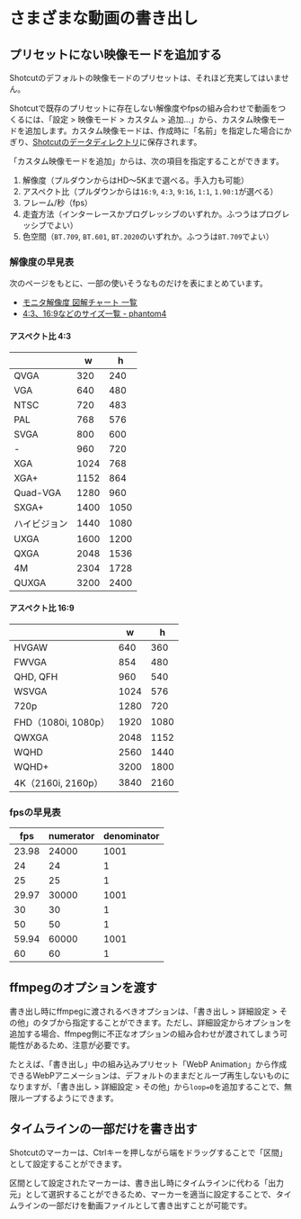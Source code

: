 # さまざまな動画の書き出し

## プリセットにない映像モードを追加する

Shotcutのデフォルトの映像モードのプリセットは、それほど充実してはいません。

Shotcutで既存のプリセットに存在しない解像度やfpsの組み合わせで動画をつくるには、「設定 > 映像モード > カスタム > 追加...」から、カスタム映像モードを追加します。カスタム映像モードは、作成時に「名前」を指定した場合にかぎり、[Shotcutのデータディレクトリ](https://www.shotcut.org/FAQ/#where-are-the-log-presets-cache-and-settings-stored)に保存されます。

「カスタム映像モードを追加」からは、次の項目を指定することができます。

1. 解像度（プルダウンからはHD～5Kまで選べる。手入力も可能）
2. アスペクト比（プルダウンからは`16:9`, `4:3`, `9:16`, `1:1`, `1.90:1`が選べる）
3. フレーム/秒（fps）
4. 走査方法（インターレースかプログレッシブのいずれか。ふつうはプログレッシブでよい）
5. 色空間（`BT.709`, `BT.601`, `BT.2020`のいずれか。ふつうは`BT.709`でよい）

### 解像度の早見表

次のページをもとに、一部の使いそうなものだけを表にまとめています。

- [モニタ解像度 図解チャート 一覧](https://www.quel.jp/etc/monitor-size/)
- [4:3、16:9などのサイズ一覧 - phantom4](https://blog.phantom4.org/archives/300)

#### アスペクト比 4:3

| | w | h |
| --- | --- | --- |
| QVGA | 320 | 240 |
| VGA | 640 | 480 |
| NTSC | 720 | 483 |
| PAL | 768 | 576 |
| SVGA | 800 | 600 |
| - | 960 | 720 |
| XGA | 1024 | 768 |
| XGA+ | 1152 | 864 |
| Quad-VGA | 1280 | 960 |
| SXGA+ | 1400 | 1050 |
| ハイビジョン | 1440 | 1080 |
| UXGA | 1600 | 1200 |
| QXGA | 2048 | 1536 |
| 4M | 2304 | 1728 |
| QUXGA | 3200 | 2400 |

#### アスペクト比 16:9

| | w | h |
| --- | --- | --- |
| HVGAW | 640 | 360 |
| FWVGA | 854 | 480 |
| QHD, QFH | 960 | 540 |
| WSVGA | 1024 | 576 |
| 720p | 1280 | 720 |
| FHD（1080i, 1080p） | 1920 | 1080 |
| QWXGA | 2048 | 1152 |
| WQHD | 2560 | 1440 |
| WQHD+ | 3200 | 1800 |
| 4K（2160i, 2160p）| 3840 | 2160 |

### fpsの早見表

| fps | numerator | denominator |
| --- | --- | --- |
| 23.98 | 24000 | 1001 |
| 24 | 24 | 1 |
| 25 | 25 | 1 |
| 29.97 | 30000 | 1001 |
| 30 | 30 | 1 |
| 50 | 50 | 1 |
| 59.94 | 60000 | 1001 |
| 60 | 60 | 1 |

## ffmpegのオプションを渡す

書き出し時にffmpegに渡されるべきオプションは、「書き出し > 詳細設定 > その他」のタブから指定することができます。ただし、詳細設定からオプションを追加する場合、ffmpeg側に不正なオプションの組み合わせが渡されてしまう可能性があるため、注意が必要です。

たとえば、「書き出し」中の組み込みプリセット「WebP Animation」から作成できるWebPアニメーションは、デフォルトのままだとループ再生しないものになりますが、「書き出し > 詳細設定 > その他」から`loop=0`を追加することで、無限ループするようにできます。

## タイムラインの一部だけを書き出す

Shotcutのマーカーは、Ctrlキーを押しながら端をドラッグすることで「区間」として設定することができます。

区間として設定されたマーカーは、書き出し時にタイムラインに代わる「出力元」として選択することができるため、マーカーを適当に設定することで、タイムラインの一部だけを動画ファイルとして書き出すことが可能です。
